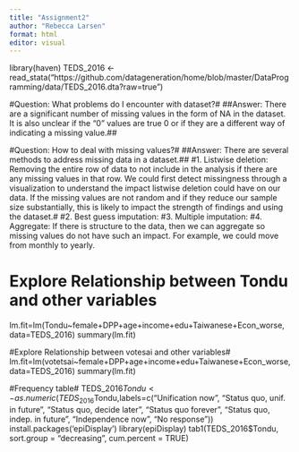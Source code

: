 ---
title: "Assignment2"
author: "Rebecca Larsen"
format: html
editor: visual
---

library(haven)
TEDS_2016 <-
read_stata("https://github.com/datageneration/home/blob/master/DataProgramming/data/TEDS_2016.dta?raw=true")

#Question: What problems do I encounter with dataset?# 
##Answer: There are a significant number of missing values in the form of NA in the dataset. It is also unclear if the "0" values are true 0 or if they are a different way of indicating a missing value.##


#Question: How to deal with missing values?# 
##Answer: There are several methods to address missing data in a dataset.##
  #1. Listwise deletion: Removing the entire row of data to not include in the analysis if there are any missing values in that row. We could first detect missingness through a visualization to understand the impact listwise deletion could have on our data. If the missing values are not random and if they reduce our sample size substantially, this is likely to impact the strength of findings and using the dataset.#
  #2. Best guess imputation: 
  #3. Multiple imputation: 
  #4. Aggregate: If there is structure to the data, then we can aggregate so missing values do not have such an impact. For example, we could move from monthly to yearly.


# Explore Relationship between Tondu and other variables# 
lm.fit=lm(Tondu~female+DPP+age+income+edu+Taiwanese+Econ_worse, data=TEDS_2016)
summary(lm.fit)

#Explore Relationship between votesai and other variables# 
lm.fit=lm(votetsai~female+DPP+age+income+edu+Taiwanese+Econ_worse, data=TEDS_2016)
summary(lm.fit)

#Frequency table# 
TEDS_2016$Tondu<-as.numeric(TEDS_2016$Tondu,labels=c("Unification now”, “Status quo, unif. in future”, “Status quo, decide later", "Status quo forever", "Status quo, indep. in future", "Independence now”, “No response"))
install.packages('epiDisplay')
library(epiDisplay)
tab1(TEDS_2016$Tondu, sort.group = "decreasing", cum.percent = TRUE)

